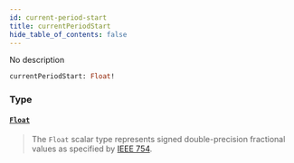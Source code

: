 ```yaml
---
id: current-period-start
title: currentPeriodStart
hide_table_of_contents: false
---
```








No description

```graphql
currentPeriodStart: Float!
```


### Type

#### [`Float`](/gql-api/scalars/float) <Badge class="secondary" text="scalar"/>
> The `Float` scalar type represents signed double-precision fractional values as specified by [IEEE 754](https://en.wikipedia.org/wiki/IEEE_floating_point).
> 





